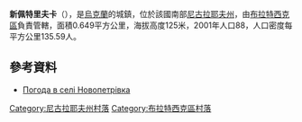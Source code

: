 {{coord|47|50|1|N|31|43|47|E|scale:100000|display=title}}

'''新佩特里夫卡'''（{{lang-uk|Новопетрівка}}），是[[烏克蘭|烏克蘭]]的城鎮，位於該國南部[[尼古拉耶夫州|尼古拉耶夫州]]，由[[布拉特西克區|布拉特西克區]]負責管轄，面積0.649平方公里，海拔高度125米，2001年人口88，人口密度每平方公里135.59人。

==參考資料==
* [http://weather.in.ua/ua/nikolaevskaja/17913 Погода в селі Новопетрівка] {{Wayback|url=http://weather.in.ua/ua/nikolaevskaja/17913 |date=20160606112448 }}

[[Category:尼古拉耶夫州村落|Category:尼古拉耶夫州村落]]
[[Category:布拉特西克區村落|Category:布拉特西克區村落]]


{{Mykolaiv-geo-stub}}